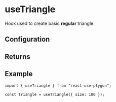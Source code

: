 ---
---


# useTriangle

Hook used to create basic **regular** triangle.

## Configuration

<NSidesRegPolygonNote hookName="useTriangle" shapeName="triangle" sides="3" />

<RegularPolygonProps />

<PrimitiveConfig />

## Returns

<PrimitiveReturns configType="PolygonConfig" />

## Example

```tsx
import { useTriangle } from "react-use-plygon";

const triangle = useTriangle({ size: 100 });
```
